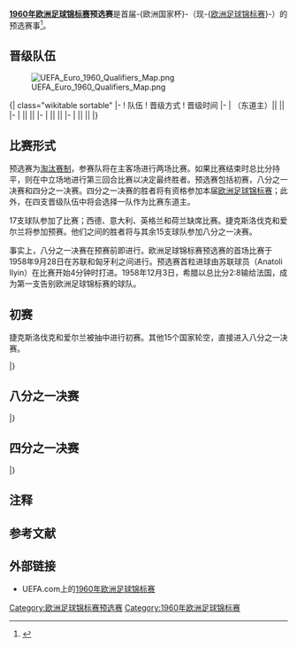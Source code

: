 {{NoteTA
|G1=足球
}}

{{Infobox international football competition
| tourney_name   = 1960年欧洲足球锦标赛预选赛
| dates          = {{nowrap|1958年9月28日 – 1960年5月29日}}
| num_teams      = 17
| matches        = 24
| goals          = 91
| attendance     =
| top_scorer     = {{nowrap|{{fbicon|TCH}} {{tsl|en|Titus Buberník|泰特斯·布伯尼克|泰特斯·布伯尼克}}<br>{{fbicon|FRA}} [[朱斯特·方丹|朱斯特·方丹]]<br>（5球）}}
| nextseason     = [[1964年欧洲足球锦标赛预选赛|1964]]
}}

'''[[1960年欧洲足球锦标赛|1960年欧洲足球锦标赛]]预选赛'''是首届-{欧洲国家杯}-（现-{[[欧洲足球锦标赛|欧洲足球锦标赛]]}-）的预选赛事<ref>{{cite web |last1=Garin |first1=Erik |last2=Stokkermans |first2=Karel |last3=Tabeira |first3=Martín |url=http://www.rsssf.com/tables/60e.html |title=European Championship 1960 |website=RSSSF.com |publisher=[[RSSSF|Rec.Sport.Soccer Statistics Foundation]] |date=2011-06-10 |access-date=2018-03-05 |archive-date=2012-02-14 |archive-url=https://www.webcitation.org/65RBCo08o?url=http://www.rsssf.com/tables/60e.html |dead-url=no }}</ref>。

==晋级队伍==
[[File:UEFA_Euro_1960_Qualifiers_Map.png|thumb]]

<onlyinclude>{| class="wikitable sortable"
|-
! 队伍
! 晋级方式
! 晋级时间
|-
| {{fb|FRA}}（东道主）|| {{sort|1|{{tsl|en|UEFA Euro 1960 quarter-finals|1960年欧洲足球锦标赛四分之一决赛|四分之一决赛}}胜者}} || {{dts|27 March 1960}}
|-
| {{fb|YUG}} || {{sort|2|{{tsl|en|UEFA Euro 1960 quarter-finals|1960年欧洲足球锦标赛四分之一决赛|四分之一决赛}}胜者}} || {{dts|22 May 1960}}
|-
| {{fb|URS}} || {{sort|4|{{tsl|en|UEFA Euro 1960 quarter-finals|1960年欧洲足球锦标赛四分之一决赛|四分之一决赛}}胜者{{efn-ua|由于西班牙拒绝前往苏联参加四分之一决赛首回合比赛而被取消资格，苏联直接晋级决赛圈。<ref>{{cite magazine |date=November 1960 |number=15 |title=European Cup Committee – Meeting of May 28th, 1960, Francfort |magazine=Bulletin officiel de l'UEFA |publisher=[[歐洲足球協會聯盟|Union of European Football Associations]] |quote=In connection with the withdrawal of Spain (v. USSR) the Committee decided to apply Article 7 of the Regulations, namely, to qualify Russia for the Final Tournament.}}</ref>}}}} || {{dts|28 May 1960}}
|-
| {{fb|TCH}} || {{sort|3|{{tsl|en|UEFA Euro 1960 quarter-finals|1960年欧洲足球锦标赛四分之一决赛|四分之一决赛}}胜者}} || {{dts|29 May 1960}}
|}
{{notelist-ua}}</onlyinclude>

==比赛形式==
预选赛为[[单败淘汰制|淘汰赛制]]，参赛队将在主客场进行两场比赛。如果比赛结束时总比分持平，则在中立场地进行第三回合比赛以决定最终胜者。预选赛包括初赛，八分之一决赛和四分之一决赛。四分之一决赛的胜者将有资格参加本届[[欧洲足球锦标赛|欧洲足球锦标赛]]；此外，在四支晋级队伍中将会选择一队作为比赛东道主。

17支球队参加了比赛；西德、意大利、英格兰和荷兰缺席比赛。捷克斯洛伐克和爱尔兰将参加预赛。他们之间的胜者将与其余15支球队参加八分之一决赛。

事实上，八分之一决赛在预赛前即进行。欧洲足球锦标赛预选赛的首场比赛于1958年9月28日在苏联和匈牙利之间进行。预选赛首粒进球由苏联球员{{le|阿纳托利·伊林|Anatoli Ilyin}}（Anatoli Ilyin）在比赛开始4分钟时打进。1958年12月3日，希腊以总比分2:8输给法国，成为第一支告别欧洲足球锦标赛的球队。

==初赛==
{{main|{{tsl|en|1960 European Nations' Cup qualifying preliminary round|1960年欧洲足球锦标赛预选赛初赛|1960年欧洲足球锦标赛预选赛初赛}}}}
捷克斯洛伐克和爱尔兰被抽中进行初赛。其他15个国家轮空，直接进入八分之一决赛。
<section begin=Match />
{{TwoLeg start}}
{{TwoLegResult| {{fb-rt|IRL}} || 2–4 | '''{{fb|TCH}}''' || {{tsl|en|1960 European Nations' Cup qualifying preliminary round||2–0}} | {{tsl|en|1960 European Nations' Cup qualifying preliminary round||0–4}} }}
|}<section end=Match />

==八分之一决赛==
{{main|{{tsl|en|1960 European Nations' Cup round of 16|1960年欧洲足球锦标赛八分之一决赛|1960年欧洲足球锦标赛八分之一决赛}}}}
<section begin=Matches />
{{TwoLeg start}}
{{TwoLegResult| '''{{fb-rt|URS}}''' || 4–1 | {{fb|HUN}} || {{tsl|en|1960 European Nations' Cup round of 16||3–1}} | {{tsl|en|1960 European Nations' Cup round of 16||1–0}} }}
{{TwoLegResult| '''{{fb-rt|FRA}}''' || 8–2 | {{fb|GRE|old}} || {{tsl|en|1960 European Nations' Cup round of 16||7–1}} | {{tsl|en|1960 European Nations' Cup round of 16||1–1}} }}
{{TwoLegResult| '''{{fb-rt|ROU|1952}}''' || 3–2 | {{fb|TUR}} || {{tsl|en|1960 European Nations' Cup round of 16||3–0}} | {{tsl|en|1960 European Nations' Cup round of 16||0–2}} }}
{{TwoLegResult| {{fb-rt|NOR}} || 2–6 | '''{{fb|AUT}}''' || {{tsl|en|1960 European Nations' Cup round of 16||0–1}} | {{tsl|en|1960 European Nations' Cup round of 16||2–5}} }}
{{TwoLegResult| '''{{fb-rt|YUG}}''' || 3–1 | {{fb|BUL|1946}} || {{tsl|en|1960 European Nations' Cup round of 16||2–0}} | {{tsl|en|1960 European Nations' Cup round of 16||1–1}} }}
{{TwoLegResult| {{fb-rt|GDR|1949}} || 2–5 | '''{{fb|POR}}''' || {{tsl|en|1960 European Nations' Cup round of 16||0–2}} | {{tsl|en|1960 European Nations' Cup round of 16||2–3}} }}
{{TwoLegResult| {{fb-rt|POL|1928}} || 2–7 | '''{{fb|ESP|1945}}''' || {{tsl|en|1960 European Nations' Cup round of 16||2–4}} | {{tsl|en|1960 European Nations' Cup round of 16||0–3}} }}
{{TwoLegResult| {{fb-rt|DEN}} || 3–7 | '''{{fb|TCH}}''' || {{tsl|en|1960 European Nations' Cup round of 16||2–2}} | {{tsl|en|1960 European Nations' Cup round of 16||1–5}} }}
|}<section end=Matches />

==四分之一决赛==
{{main|{{tsl|en|1960 European Nations' Cup quarter-finals|1960年欧洲足球锦标赛四分之一决赛|1960年欧洲足球锦标赛四分之一决赛}}}}
<section begin=Matches />
{{TwoLeg start}}
{{TwoLegResult| '''{{fb-rt|FRA}}''' || 9–4 | {{fb|AUT}} || {{tsl|en|1960 European Nations' Cup quarter-finals||5–2}} | {{tsl|en|1960 European Nations' Cup quarter-finals||4–2}} }}
{{TwoLegResult| {{fb-rt|POR}} || 3–6 | '''{{fb|YUG}}''' || {{tsl|en|1960 European Nations' Cup quarter-finals||2–1}} | {{tsl|en|1960 European Nations' Cup quarter-finals||1–5}} }}
{{TwoLegResult| {{fb-rt|ROU|1952}} || 0–5 | '''{{fb|TCH}}''' || {{tsl|en|1960 European Nations' Cup quarter-finals||0–2}} | {{tsl|en|1960 European Nations' Cup quarter-finals||0–3}} }}
{{TwoLegResult| '''{{fb-rt|URS}}''' || [[自動當選|自动晋级]]{{refn|group=注|name=URS-ESP|由于西班牙拒绝前往苏联参加四分之一决赛首回合比赛而被取消资格，苏联直接晋级决赛圈。}} | {{fb|ESP|1945}} || {{tsl|en|1960 European Nations' Cup quarter-finals||{{small|取消}}}} | {{tsl|en|1960 European Nations' Cup quarter-finals||{{small|取消}}}} }}
|}<section end=Matches />

==注释==
{{Reflist|group=注}}

==参考文献==
{{reflist}}

==外部链接==
* UEFA.com上的[http://www.uefa.com/uefaeuro/season=1960/index.html 1960年欧洲足球锦标赛]{{Wayback|url=http://www.uefa.com/uefaeuro/season=1960/index.html |date=20120628185033 }}

{{欧洲足球锦标赛}}

[[Category:欧洲足球锦标赛预选赛|Category:欧洲足球锦标赛预选赛]]
[[Category:1960年欧洲足球锦标赛|Category:1960年欧洲足球锦标赛]]